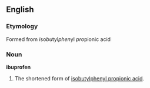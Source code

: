 ==English==
===Etymology===
Formed from ''i''so''bu''tyl''phen''yl ''pro''pionic acid

===Noun===
'''ibuprofen'''
# The shortened form of [[isobutylphenyl propionic acid]].